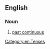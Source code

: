 ==English==

===Noun===
{{en-noun|head=[[past]] [[progressive]]|-}}

# {{grammar}} [[past continuous]]

[[Category:en:Tenses]]